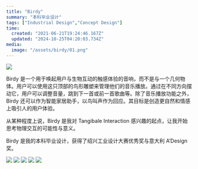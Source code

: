 ```yaml
---
title: "Birdy"
summary: "本科毕业设计"
tags: ["Industrial Design","Concept Design"]
time:
  created: "2021-06-21T19:24:46.167Z"
  updated: "2024-10-25T04:20:03.734Z"
media:
  image: "/assets/birdy/01.png"
---
```


<Image src='/assets/birdy/01.png'/>

Birdy 是一个用于唤起用户与生物互动的触感体验的音响，而不是与一个几何物体。用户可以使用这只顶部的鸟形雕塑来管理他们的音乐播放。通过在不同方向摆动它，用户可以调整音量，跳到下一首或前一首歌曲等。除了音乐播放功能之外，Birdy 还可以作为智能家居助手，以鸟叫声作为回应。其目标是创造更自然和情感上吸引人的用户体验。

从某种程度上说，Birdy 是我对 Tangibale Interaction 感兴趣的起点，让我开始思考物理交互的可能性与意义。

Birdy 是我的本科毕业设计，获得了绍兴工业设计大赛优秀奖与意大利 A’Design 奖。

<Image src='/assets/birdy/02.png'/>
<Image src='/assets/birdy/03.png'/>
<Image src='/assets/birdy/04.png'/>
<Image src='/assets/birdy/05.png'/>
<Image src='/assets/birdy/06.png'/>



